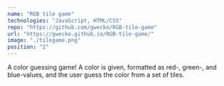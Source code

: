 ```yaml
---
name: "RGB tile game"
technologies: "JavaScript, HTML/CSS"
repo: "https://github.com/gwecko/RGB-tile-game"
url: "https://gwecko.github.io/RGB-tile-game/"
image: "./tilegame.png"
position: "2"
---
```


A color guessing game! A color is given, formatted as red-, green-, and blue-values, and the user guess the color from a set of tiles.